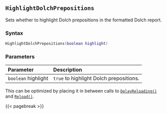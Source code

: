 ## `HighlightDolchPrepositions`

Sets whether to highlight Dolch prepositions in the formatted Dolch report.

### Syntax {-}

``` .lua
HighlightDolchPrepositions(boolean highlight)
```

### Parameters {-}

**Parameter** | **Description**
| :-- | :-- |
| `boolean` highlight | `true` to highlight Dolch prepositions. |

::: {.tipsection data-latex=""}
This can be optimized by placing it in between calls to [`DelayReloading()`](#standard-delayreloading) and [`Reload()`](#standard-reload).
:::

{{< pagebreak >}}